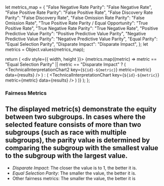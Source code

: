 

  let metrics_map = {
    "False Negative Rate Parity": "False Negative Rate",
    "False Positive Rate Parity": "False Positive Rate",
    "False Discovery Rate Parity": "False Discovery Rate",
    "False Omission Rate Parity": "False Omission Rate",
    "True Positive Rate Parity / Equal Opportunity": "True Positive Rate",
    "True Negative Rate Parity": "True Negative Rate",
    "Positive Predictive Value Parity": "Positive Predictive Value Parity",
    "Negative Predictive Value Parity": "Negative Predictive Value Parity",
    "Equal Parity": "Equal Selection Parity",
    "Disparate Impact": "Disparate Impact",
  };
  let metrics = Object.values(metrics_map);

  return (
    <div style={{ width, height }}>
      {metrics.map((metric) =>
        metric == "Equal Selection Parity" || metric == "Disparate Impact" ? (
          <TechnicalInterpretationChart2
            key={`${id}-${metric}`}
            metric={metric}
            data={results}
          />
        ) : (
          <TechnicalInterpretationChart
            key={`${id}-${metric}`}
            metric={metric}
            data={results}
          />
        )
      )}
    </div>
  );
};

### Fairness Metrics

## The displayed metric(s) demonstrate the equity between two subgroups. In cases where the selected feature consists of more than two subgroups (such as race with multiple subgroups), the parity value is determined by comparing the subgroup with the smallest value to the subgroup with the largest value.

<ul>
  <li>
    <i>Disparate Impact</i>: The closer the value is to 1, the better it is.
  </li>
  <li>
    <i>Equal Selection Parity</i>: The smaller the value, the better it is.
  </li>
  <li>Other fairness metrics: The smaller the value, the better it is</li>
</ul>
<br />

<GetAllMetrics
  id={props.id}
  results={props.getResults(cid)}
  width={props.width}
  height={props.height}
/>
